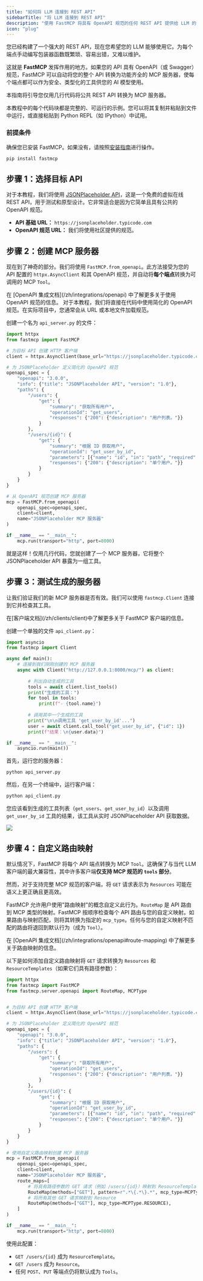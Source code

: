 ```yaml
---
title: "如何将 LLM 连接到 REST API"
sidebarTitle: "将 LLM 连接到 REST API"
description: "使用 FastMCP 将具有 OpenAPI 规范的任何 REST API 提供给 LLM 的分步指南。"
icon: "plug"
---
```


您已经构建了一个强大的 REST API，现在您希望您的 LLM 能够使用它。为每个端点手动编写包装器函数既繁琐、容易出错，又难以维护。

这就是 **FastMCP** 发挥作用的地方。如果您的 API 具有 OpenAPI（或 Swagger）规范，FastMCP 可以自动将您的整个 API 转换为功能齐全的 MCP 服务器，使每个端点都可以作为安全、类型化的工具供您的 AI 模型使用。

本指南将引导您仅用几行代码将公共 REST API 转换为 MCP 服务器。

<Tip>
本教程中的每个代码块都是完整的、可运行的示例。您可以将其复制并粘贴到文件中运行，或直接粘贴到 Python REPL（如 IPython）中试用。
</Tip>

### 前提条件

确保您已安装 FastMCP。如果没有，请按照[安装指南](/zh/getting-started/installation)进行操作。

```bash
pip install fastmcp
```

## 步骤 1：选择目标 API

对于本教程，我们将使用 [JSONPlaceholder API](https://jsonplaceholder.typicode.com/)，这是一个免费的虚拟在线 REST API，用于测试和原型设计。它非常适合是因为它简单且具有公共的 OpenAPI 规范。

-   **API 基础 URL：** `https://jsonplaceholder.typicode.com`
-   **OpenAPI 规范 URL：** 我们将使用社区提供的规范。

## 步骤 2：创建 MCP 服务器

现在到了神奇的部分。我们将使用 `FastMCP.from_openapi`。此方法接受为您的 API 配置的 `httpx.AsyncClient` 和其 OpenAPI 规范，并自动将**每个端点**转换为可调用的 MCP `Tool`。

<Tip>
在 [OpenAPI 集成文档](/zh/integrations/openapi) 中了解更多关于使用 OpenAPI 规范的信息。
</Tip>

<Note>
对于本教程，我们将直接在代码中使用简化的 OpenAPI 规范。在实际项目中，您通常会从 URL 或本地文件加载规范。
</Note>

创建一个名为 `api_server.py` 的文件：

```python api_server.py {31-35}
import httpx
from fastmcp import FastMCP

# 为目标 API 创建 HTTP 客户端
client = httpx.AsyncClient(base_url="https://jsonplaceholder.typicode.com")

# 为 JSONPlaceholder 定义简化的 OpenAPI 规范
openapi_spec = {
    "openapi": "3.0.0",
    "info": {"title": "JSONPlaceholder API", "version": "1.0"},
    "paths": {
        "/users": {
            "get": {
                "summary": "获取所有用户",
                "operationId": "get_users",
                "responses": {"200": {"description": "用户列表。"}}
            }
        },
        "/users/{id}": {
            "get": {
                "summary": "根据 ID 获取用户",
                "operationId": "get_user_by_id",
                "parameters": [{"name": "id", "in": "path", "required": True, "schema": {"type": "integer"}}],
                "responses": {"200": {"description": "单个用户。"}}
            }
        }
    }
}

# 从 OpenAPI 规范创建 MCP 服务器
mcp = FastMCP.from_openapi(
    openapi_spec=openapi_spec,
    client=client,
    name="JSONPlaceholder MCP 服务器"
)

if __name__ == "__main__":
    mcp.run(transport="http", port=8000)
```

就是这样！仅用几行代码，您就创建了一个 MCP 服务器，它将整个 JSONPlaceholder API 暴露为一组工具。

## 步骤 3：测试生成的服务器

让我们验证我们的新 MCP 服务器是否有效。我们可以使用 `fastmcp.Client` 连接到它并检查其工具。

<Tip>
在[客户端文档](/zh/clients/client)中了解更多关于 FastMCP 客户端的信息。
</Tip>

创建一个单独的文件 `api_client.py`：

```python api_client.py {2, 6, 9, 16}
import asyncio
from fastmcp import Client

async def main():
    # 连接到我们刚刚创建的 MCP 服务器
    async with Client("http://127.0.0.1:8000/mcp/") as client:
        
        # 列出自动生成的工具
        tools = await client.list_tools()
        print("生成的工具：")
        for tool in tools:
            print(f"- {tool.name}")
            
        # 调用其中一个生成的工具
        print("\n\n调用工具 'get_user_by_id'...")
        user = await client.call_tool("get_user_by_id", {"id": 1})
        print(f"结果：\n{user.data}")

if __name__ == "__main__":
    asyncio.run(main())
```

首先，运行您的服务器：
```bash
python api_server.py
```

然后，在另一个终端中，运行客户端：
```bash
python api_client.py
```

您应该看到生成的工具列表（`get_users`、`get_user_by_id`）以及调用 `get_user_by_id` 工具的结果，该工具从实时 JSONPlaceholder API 获取数据。

![](/assets/images/tutorial-rest-api-result.png)


## 步骤 4：自定义路由映射

默认情况下，FastMCP 将每个 API 端点转换为 MCP `Tool`。这确保了与当代 LLM 客户端的最大兼容性，其中许多客户端**仅支持 MCP 规范的 `tools` 部分**。

然而，对于支持完整 MCP 规范的客户端，将 `GET` 请求表示为 `Resources` 可能在语义上更正确且更高效。

FastMCP 允许用户使用"路由映射"的概念自定义此行为。`RouteMap` 是 API 路由到 MCP 类型的映射。FastMCP 按顺序检查每个 API 路由与您的自定义映射。如果路由与映射匹配，则将其转换为指定的 `mcp_type`。任何与您的自定义映射不匹配的路由将退回到默认行为（成为 `Tool`）。

<Tip>
在 [OpenAPI 集成文档](/zh/integrations/openapi#route-mapping) 中了解更多关于路由映射的信息。
</Tip>

以下是如何添加自定义路由映射将 `GET` 请求转换为 `Resources` 和 `ResourceTemplates`（如果它们具有路径参数）：

```python api_server_with_resources.py {3, 37-42}
import httpx
from fastmcp import FastMCP
from fastmcp.server.openapi import RouteMap, MCPType


# 为目标 API 创建 HTTP 客户端
client = httpx.AsyncClient(base_url="https://jsonplaceholder.typicode.com")

# 为 JSONPlaceholder 定义简化的 OpenAPI 规范
openapi_spec = {
    "openapi": "3.0.0",
    "info": {"title": "JSONPlaceholder API", "version": "1.0"},
    "paths": {
        "/users": {
            "get": {
                "summary": "获取所有用户",
                "operationId": "get_users",
                "responses": {"200": {"description": "用户列表。"}}
            }
        },
        "/users/{id}": {
            "get": {
                "summary": "根据 ID 获取用户",
                "operationId": "get_user_by_id",
                "parameters": [{"name": "id", "in": "path", "required": True, "schema": {"type": "integer"}}],
                "responses": {"200": {"description": "单个用户。"}}
            }
        }
    }
}

# 使用自定义路由映射创建 MCP 服务器
mcp = FastMCP.from_openapi(
    openapi_spec=openapi_spec,
    client=client,
    name="JSONPlaceholder MCP 服务器",
    route_maps=[
        # 将具有路径参数的 GET 请求（例如 /users/{id}）映射到 ResourceTemplate
        RouteMap(methods=["GET"], pattern=r".*\{.*\}.*", mcp_type=MCPType.RESOURCE_TEMPLATE),
        # 将所有其他 GET 请求映射到 Resource
        RouteMap(methods=["GET"], mcp_type=MCPType.RESOURCE),
    ]
)

if __name__ == "__main__":
    mcp.run(transport="http", port=8000)
```
使用此配置：
- `GET /users/{id}` 成为 `ResourceTemplate`。
- `GET /users` 成为 `Resource`。
- 任何 `POST`、`PUT` 等端点仍将默认成为 `Tools`。